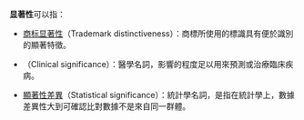 '''显著性'''可以指：
*[[商标显著性|商标显著性]]（Trademark distinctiveness）：商標所使用的標識具有便於識別的顯著特徵。
*{{le|臨床顯著性|Clinical significance}}（Clinical significance）：醫學名詞，影響的程度足以用來預測或治療臨床疾病。
*[[顯著性差異|顯著性差異]]（Statistical significance）：統計學名詞，是指在統計學上，數據差異性大到可確認比對數據不是來自同一群體。
{{Disambig|X|Cat=三字消歧义}}
